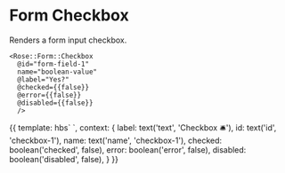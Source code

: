 
<Meta title="Rose|Form/Checkbox" component="Form/Checkbox" />

# Form Checkbox

Renders a form input checkbox.

```htmlbars
<Rose::Form::Checkbox
  @id="form-field-1"
  name="boolean-value"
  @label="Yes?"
  @checked={{false}}
  @error={{false}}
  @disabled={{false}}
  />
```

<Preview>
  <Story name="Basic" height="10rem">{{
    template: hbs`
      <Rose::Form::Checkbox
        @id={{id}}
        name={{name}}
        @label={{label}}
        @checked={{checked}}
        @error={{error}}
        @disabled={{disabled}}
        />
    `,
    context: {
      label: text('text', 'Checkbox 🛎'),
      id: text('id', 'checkbox-1'),
      name: text('name', 'checkbox-1'),
      checked: boolean('checked', false),
      error: boolean('error', false),
      disabled: boolean('disabled', false),
    }
  }}</Story>
</Preview>
